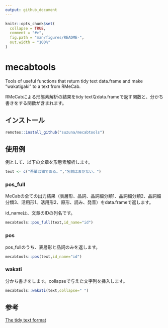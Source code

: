 ```yaml
---
output: github_document
---
```


<!-- README.md is generated from README.Rmd. Please edit that file -->

```r
knitr::opts_chunk$set(
  collapse = TRUE,
  comment = "#>",
  fig.path = "man/figures/README-",
  out.width = "100%"
)
```

# mecabtools

<!-- badges: start -->
<!-- badges: end -->

Tools of useful functions that return tidy text data.frame and make "wakatigaki" to a text from RMeCab.

RMeCabによる形態素解析の結果をtidy textなdata.frameで返す関数と、分かち書きをする関数が含まれます。

## インストール

```r
remotes::install_github("suzuna/mecabtools")
```

## 使用例

例として、以下の文章を形態素解析します。

```r
text <- c("吾輩は猫である。","名前はまだない。")
```

### pos_full

MeCabの全ての出力結果（表層形、品詞、品詞細分類1、品詞細分類2、品詞細分類3、活用形1、活用形2、原形、読み、発音）をdata.frameで返します。

id_nameは、文章のIDの列名です。

```r
mecabtools::pos_full(text,id_name="id")
```

### pos

pos_fullのうち、表層形と品詞のみを返します。

```r
mecabtools::pos(text,id_name="id")
```

### wakati

分かち書きをします。collapseで与えた文字列を挿入します。

```r
mecabtools::wakati(text,collapse=" ")
```

## 参考
[The tidy text format](https://www.tidytextmining.com/tidytext.html)
